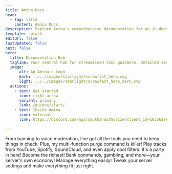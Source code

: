 ```yaml
---
title: Amina Docs
head:
  - tag: title
    content: Amina Docs
description: Explore Amina's comprehensive documentation for an in-depth look at our premium tools and construction services. 
template: splash
editUrl: false
lastUpdated: false
next: false
hero:
  title: Documentation Hub
  tagline: Your central hub for streamlined tool guidance, detailed service docs, and project support.
  image:
      alt: An Amina's Logo
      dark: ../../images/starlight/screwfast_hero.svg
      light: ../../images/starlight/screwfast_hero_dark.svg
  actions:
    - text: Get started
      icon: right-arrow
      variant: primary
      link: /guides/start/
    - text: Invite Amina
      icon: external
      link: https://discord.com/api/oauth2/authorize?client_id=1035629678632915055

---
```


<CardGrid stagger>
  <Card title="🛑 Powerful Moderation" icon="seti:circleci">
    From banning to voice moderation, I've got all the tools you need to keep things in check. Plus, my multi-function purge command is killer!
  </Card>

  <Card title="🎵 Lossless Music" icon="seti:svg">
    Play tracks from YouTube, Spotify, SoundCloud, and even apply cool filters. It's a party in here!
  </Card>

  <Card title="🪙 Economy System" icon="seti:gulp">
    Become the richest! Bank commands, gambling, and more—your server's own economy!
  </Card>

  <Card title="📡 Advanced Dashboard" icon="seti:smarty">
    Manage everything easily! Tweak your server settings and make everything fit just right.
  </Card>
</CardGrid>
